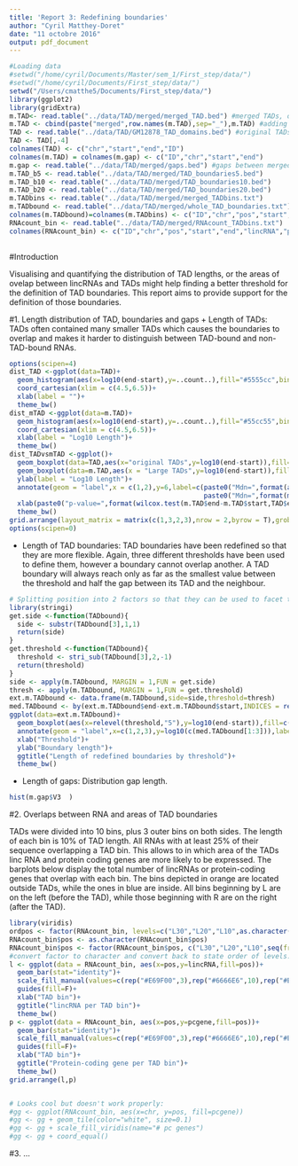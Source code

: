 ```yaml
---
title: 'Report 3: Redefining boundaries'
author: "Cyril Matthey-Doret"
date: "11 octobre 2016"
output: pdf_document
---
```


```r
#Loading data
#setwd("/home/cyril/Documents/Master/sem_1/First_step/data/")
#setwd("/home/cyril/Documents/First_step/data/")
setwd("/Users/cmatthe5/Documents/First_step/data/")
library(ggplot2)
library(gridExtra)
m.TAD<- read.table("../data/TAD/merged/merged_TAD.bed") #merged TADs, or "Large TADs"
m.TAD <- cbind(paste("merged",row.names(m.TAD),sep="_"),m.TAD) #adding arbitrary ID to TADs just in case
TAD <- read.table("../data/TAD/GM12878_TAD_domains.bed") #original TADs, high number of overlapping domains
TAD <- TAD[,-4]
colnames(TAD) <- c("chr","start","end","ID")
colnames(m.TAD) = colnames(m.gap) <- c("ID","chr","start","end")
m.gap <- read.table("../data/TAD/merged/gaps.bed") #gaps between merged TADs
m.TAD_b5 <- read.table("../data/TAD/merged/TAD_boundaries5.bed")
m.TAD_b10 <- read.table("../data/TAD/merged/TAD_boundaries10.bed")
m.TAD_b20 <- read.table("../data/TAD/merged/TAD_boundaries20.bed")
m.TADbins <- read.table("../data/TAD/merged/merged_TADbins.txt")
m.TADbound <- read.table("../data/TAD/merged/whole_TAD_boundaries.txt")
colnames(m.TADbound)=colnames(m.TADbins) <- c("ID","chr","pos","start","end")
RNAcount_bin <- read.table("../data/TAD/merged/RNAcount_TADbins.txt")
colnames(RNAcount_bin) <- c("ID","chr","pos","start","end","lincRNA","pcgene")
  
```

#Introduction

Visualising and quantifying the distribution of TAD lengths, or the areas of ovelap between lincRNAs and TADs might help finding a better threshold for the definition of TAD boundaries. This report aims to provide support for the definition of those boundaries.

#1. Length distribution of TAD, boundaries and gaps
   + Length of TADs:
   TADs often contained many smaller TADs which causes the boundaries to overlap and makes it harder to distinguish between TAD-bound and non-TAD-bound RNAs. 
   
```r

options(scipen=4)
dist_TAD <-ggplot(data=TAD)+
  geom_histogram(aes(x=log10(end-start),y=..count..),fill="#5555cc",bins = 30)+
  coord_cartesian(xlim = c(4.5,6.5))+
  xlab(label = "")+
  theme_bw()
dist_mTAD <-ggplot(data=m.TAD)+
  geom_histogram(aes(x=log10(end-start),y=..count..),fill="#55cc55",bins = 30)+
  coord_cartesian(xlim = c(4.5,6.5))+
  xlab(label = "Log10 Length")+
  theme_bw()
dist_TADvsmTAD <-ggplot()+
  geom_boxplot(data=TAD,aes(x="original TADs",y=log10(end-start)),fill="#5555cc",notch = T)+
  geom_boxplot(data=m.TAD,aes(x = "Large TADs",y=log10(end-start)),fill="#55cc55",notch = T)+
  ylab(label = "Log10 Length")+
  annotate(geom = "label",x = c(1,2),y=6,label=c(paste0("Mdn=",format(as.numeric(median(m.TAD$end-m.TAD$start)),scientific=T)),
                                                 paste0("Mdn=",format(median(TAD$end-TAD$start),scientific = T))))+
  xlab(paste0("p-value=",format(wilcox.test(m.TAD$end-m.TAD$start,TAD$end-TAD$start)$p.value,digits=2)))+
  theme_bw()
grid.arrange(layout_matrix = matrix(c(1,3,2,3),nrow = 2,byrow = T),grobs = list(dist_TAD,dist_mTAD,dist_TADvsmTAD))
options(scipen=0)

```

   + Length of TAD boundaries:
   TAD boundaries have been redefined so that they are more flexible. Again, three different thresholds have been used to define them, however a boundary cannot overlap another. A TAD boundary will always reach only as far as the smallest value between the threshold and half the gap between its TAD and the neighbour.
   
```r
# Splitting position into 2 factors so that they can be used to facet the plots.
library(stringi)
get.side <-function(TADbound){
  side <- substr(TADbound[3],1,1)
  return(side)
}
get.threshold <-function(TADbound){
  threshold <- stri_sub(TADbound[3],2,-1)
  return(threshold)
}
side <- apply(m.TADbound, MARGIN = 1,FUN = get.side)
thresh <- apply(m.TADbound, MARGIN = 1,FUN = get.threshold)
ext.m.TADbound <- data.frame(m.TADbound,side=side,threshold=thresh)
med.TADbound <- by(ext.m.TADbound$end-ext.m.TADbound$start,INDICES = relevel(ext.m.TADbound$threshold,"5"),median)
ggplot(data=ext.m.TADbound)+
  geom_boxplot(aes(x=relevel(threshold,"5"),y=log10(end-start)),fill=c("#888866","#aa8866","#dd8866"))+
  annotate(geom = "label",x=c(1,2,3),y=log10(c(med.TADbound[1:3])),label=c(paste0("Mdn=\n",med.TADbound[1:3])))+
  xlab("Threshold")+
  ylab("Boundary length")+
  ggtitle("Length of redefined boundaries by threshold")+
  theme_bw()

```

   + Length of gaps: 
   Distribution gap length.
   
```r

hist(m.gap$V3  )

```

#2. Overlaps between RNA and areas of TAD boundaries

TADs were divided into 10 bins, plus 3 outer bins on both sides. The length of each bin is 10% of TAD length. All RNAs with at least 25% of their sequence overlapping a TAD bin. This allows to in which area of the TADs linc RNA and protein coding genes are more likely to be expressed. The barplots below display the total number of lincRNAs or protein-coding genes that overlap with each bin. The bins depicted in orange are located outside TADs, while the ones in blue are inside. All bins beginning by L are on the left (before the TAD), while those beginning with R are on the right (after the TAD). 

```r
library(viridis)
ordpos <- factor(RNAcount_bin, levels=c("L30","L20","L10",as.character(seq(from=10,to=100,by=10)),"R10","R20","R30"))
RNAcount_bin$pos <- as.character(RNAcount_bin$pos)
RNAcount_bin$pos <- factor(RNAcount_bin$pos, c("L30","L20","L10",seq(from=10,to=100,by=10),"R10","R20","R30"),ordered=T)
#convert factor to character and convert back to state order of levels.
l <- ggplot(data = RNAcount_bin, aes(x=pos,y=lincRNA,fill=pos))+
  geom_bar(stat="identity")+
  scale_fill_manual(values=c(rep("#E69F00",3),rep("#6666E6",10),rep("#E69F00",3)))+
  guides(fill=F)+
  xlab("TAD bin")+
  ggtitle("lincRNA per TAD bin")+
  theme_bw()
p <- ggplot(data = RNAcount_bin, aes(x=pos,y=pcgene,fill=pos))+
  geom_bar(stat="identity")+
  scale_fill_manual(values=c(rep("#E69F00",3),rep("#6666E6",10),rep("#E69F00",3)))+
  guides(fill=F)+
  xlab("TAD bin")+
  ggtitle("Protein-coding gene per TAD bin")+
  theme_bw()
grid.arrange(l,p)


# Looks cool but doesn't work properly:
#gg <- ggplot(RNAcount_bin, aes(x=chr, y=pos, fill=pcgene))
#gg <- gg + geom_tile(color="white", size=0.1)
#gg <- gg + scale_fill_viridis(name="# pc genes")
#gg <- gg + coord_equal()

```
#3. ...